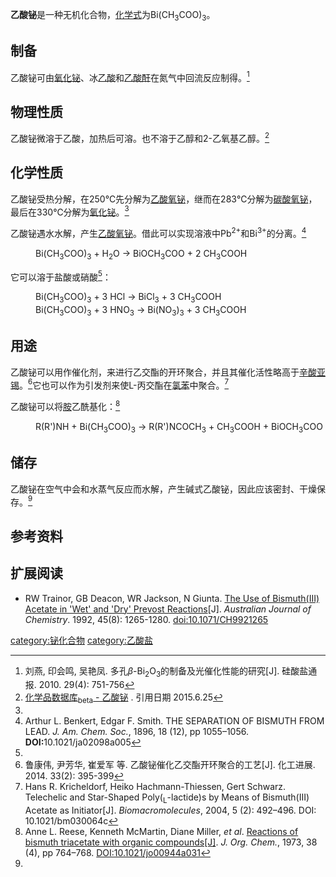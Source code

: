 {{Chembox
| Name = 乙酸铋
| ImageFile = Bismuth(III) acetate.png
| ImageSize = 
| ImageName = 乙酸铋(III)
| IUPACName = 乙酸铋(III)
| OtherNames = 三乙酸铋<BR>醋酸铋
|Section1={{Chembox Identifiers
| CASNo_Ref = {{cascite|changed|??}}
| ChemSpiderID =28888
| PubChem = 31132
| CASNo = 29094-03-9
| EC_number = 249-426-0
| UNII = 8AJA86Y692
| InChI=1S/3C2H4O2.Bi/c3*1-2(3)4;/h3*1H3,(H,3,4);/q;;;+3/p-3
| InChIKey = WKLWZEWIYUTZNJ-UHFFFAOYSA-K
| SMILES = CC(=O)[O-].CC(=O)[O-].CC(=O)[O-].[Bi+3]
}}
|Section2 = {{Chembox Properties
| Formula = Bi(CH<sub>3</sub>COO)<sub>3</sub>
| MolarMass = 386.11
| Appearance = 白色粉末或结晶
| Density = 
| Solubility = 和水反应
| MeltingPt = （分解）
| BoilingPt =
| pKa =
| pKb =
| Viscosity =
  }}
| Section3 = {{Chembox Structure
| Coordination =
| CrystalStruct =
| Dipole =
  }}
|Section7={{Chembox Hazards
| ExternalMSDS = 
| EUIndex = 
| MainHazards = 
| EUClass = 
| RPhases = {{R36/37/38}}
| SPhases = {{S26}}-{{S36}}
| Autoignition = 
  }}
| Section8 = {{Chembox Related
| OtherAnions = [[碳酸铋|碳酸铋]]
| OtherCations = [[乙酸铵|乙酸铵]]<BR>[[乙酸锑|乙酸锑]]
| OtherFunctn =
| Function =
| OtherCpds = [[碱式乙酸铋|碱式乙酸铋]]}}
}}
'''乙酸铋'''是一种无机化合物，[[化学式|化学式]]为Bi(CH<sub>3</sub>COO)<sub>3</sub>。

==制备==
乙酸铋可由[[氧化铋|氧化铋]]、冰[[乙酸|乙酸]]和[[乙酸酐|乙酸酐]]在氮气中回流反应制得。<ref name="Bi2O3">刘燕, 印会鸣, 吴艳凤. 多孔''β''-Bi<sub>2</sub>O<sub>3</sub>的制备及光催化性能的研究[J]. 硅酸盐通报. 2010. 29(4): 751-756</ref>
==物理性质==
乙酸铋微溶于乙酸，加热后可溶。也不溶于乙醇和2-乙氧基乙醇。<ref name=basechem>[http://www.basechem.org/chemical/19763 化学品数据库<sub>beta</sub> - 乙酸铋] {{Wayback|url=http://www.basechem.org/chemical/19763 |date=20150626120329 }}. 引用日期 2015.6.25</ref>

==化学性质==
乙酸铋受热分解，在250℃先分解为[[乙酸氧铋|乙酸氧铋]]，继而在283℃分解为[[碳酸氧铋|碳酸氧铋]]，最后在330℃分解为[[氧化铋|氧化铋]]。<ref name="Bi2O3" />

乙酸铋遇水水解，产生[[乙酸氧铋|乙酸氧铋]]。借此可以实现溶液中Pb<sup>2+</sup>和Bi<sup>3+</sup>的分离。<ref>Arthur L. Benkert, Edgar F. Smith. THE SEPARATION OF BISMUTH FROM LEAD. ''J. Am. Chem. Soc.'', 1896, 18 (12), pp 1055–1056. '''DOI:'''10.1021/ja02098a005</ref>
: Bi(CH<sub>3</sub>COO)<sub>3</sub> + H<sub>2</sub>O → BiOCH<sub>3</sub>COO + 2 CH<sub>3</sub>COOH

它可以溶于盐酸或硝酸<ref name=basechem />：
: Bi(CH<sub>3</sub>COO)<sub>3</sub> + 3 HCl → BiCl<sub>3</sub> + 3 CH<sub>3</sub>COOH
: Bi(CH<sub>3</sub>COO)<sub>3</sub> + 3 HNO<sub>3</sub> → Bi(NO<sub>3</sub>)<sub>3</sub> + 3 CH<sub>3</sub>COOH

==用途==
乙酸铋可以用作催化剂，来进行乙交酯的开环聚合，并且其催化活性略高于[[辛酸亚锡|辛酸亚锡]]。<ref>鲁康伟, 尹芳华, 崔爱军 等. 乙酸铋催化乙交酯开环聚合的工艺[J]. 化工进展. 2014. 33(2): 395-399</ref>它也可以作为引发剂来使L-丙交酯在[[氯苯|氯苯]]中聚合。<ref>Hans R. Kricheldorf, Heiko Hachmann-Thiessen, Gert Schwarz. Telechelic and Star-Shaped Poly(<sub>L</sub>-lactide)s by Means of Bismuth(III) Acetate as Initiator[J]. ''Biomacromolecules'', 2004, 5 (2): 492–496. DOI: 10.1021/bm030064c</ref>

乙酸铋可以将[[胺|胺]]乙酰基化：<ref>Anne L. Reese, Kenneth McMartin, Diane Miller, ''et al''. [http://pubs.acs.org/doi/abs/10.1021/jo00944a031 {{Wayback|url=http://pubs.acs.org/doi/abs/10.1021/jo00944a031 |date=20191027152427 }} Reactions of bismuth triacetate with organic compounds<nowiki>[J]</nowiki>]. ''J. Org. Chem.'', 1973, 38 (4), pp 764–768. DOI:10.1021/jo00944a031</ref>

: R(R')NH + Bi(CH<sub>3</sub>COO)<sub>3</sub> → R(R')NCOCH<sub>3</sub> + CH<sub>3</sub>COOH + BiOCH<sub>3</sub>COO

==储存==
乙酸铋在空气中会和水蒸气反应而水解，产生碱式乙酸铋，因此应该密封、干燥保存。<ref name=basechem />
==参考资料==
{{reflist}}
==扩展阅读==
* RW Trainor, GB Deacon, WR Jackson, N Giunta. [http://www.publish.csiro.au/paper/CH9921265 The Use of Bismuth(III) Acetate in 'Wet' and 'Dry' Prevost Reactions][J]. ''Australian Journal of Chemistry''. 1992, 45(8): 1265-1280. doi:10.1071/CH9921265 
{{铋化合物}}

[[category:铋化合物|category:铋化合物]]
[[category:乙酸盐|category:乙酸盐]]